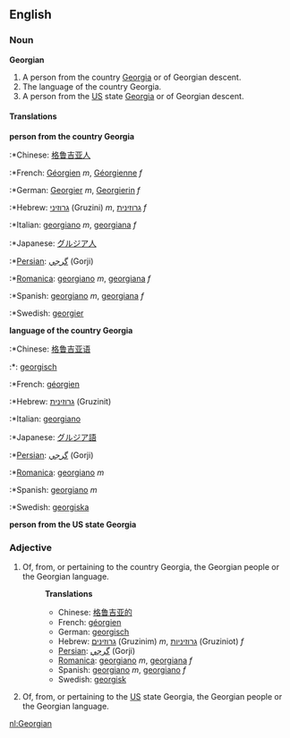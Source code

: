 ==English==
===Noun===
'''Georgian'''

#A person from the country [[Georgia]] or of Georgian descent.
#The language of the country Georgia.
#A person from the [[US]] state [[Georgia]] or of Georgian descent.

====Translations====
'''person from the country Georgia'''
:*Chinese: [[格鲁吉亚人]] 
:*French: [[Géorgien]] ''m'', [[Géorgienne]] ''f''
:*German: [[Georgier]] ''m'', [[Georgierin]] ''f''
:*Hebrew: [[גרוזיני]] (Gruzini) ''m'', [[גרוזינית]] ''f''
:*Italian: [[georgiano]] ''m'', [[georgiana]] ''f''
:*Japanese: [[グルジア人]]
:*[[Persian]]: [[گرجي]] (Gorji)
:*[[Romanica]]: [[georgiano]] ''m'', [[georgiana]] ''f''
:*Spanish: [[georgiano]] ''m'', [[georgiana]] ''f''
:*Swedish: [[georgier]]

'''language of the country Georgia'''
:*Chinese: [[格鲁吉亚语]] 
:*{{nl}}: [[georgisch]]
:*French: [[géorgien]]
:*Hebrew: [[גרוזינית]] (Gruzinit)
:*Italian: [[georgiano]]
:*Japanese: [[グルジア語]]
:*[[Persian]]: [[گرجي]] (Gorji)
:*[[Romanica]]: [[georgiano]] ''m''
:*Spanish: [[georgiano]] ''m''
:*Swedish: [[georgiska]]

'''person from the US state Georgia'''

===Adjective===
#Of, from, or pertaining to the country Georgia, the Georgian people or the Georgian language.
#:'''Translations'''
#:*Chinese: [[格鲁吉亚的]] 
#:*French: [[géorgien]]
#:*German: [[georgisch]]
#:*Hebrew: [[גרוזינים]] (Gruzinim) ''m'', [[גרוזיניות]] (Gruziniot) ''f''
#:*[[Persian]]: [[گرجي]] (Gorji)
#:*[[Romanica]]: [[georgiano]] ''m'', [[georgiana]] ''f''
#:*Spanish: [[georgiano]] ''m'', [[georgiano]] ''f''
#:*Swedish: [[georgisk]]
#Of, from, or pertaining to the [[US]] state Georgia, the Georgian people or the Georgian language.

[[nl:Georgian]]